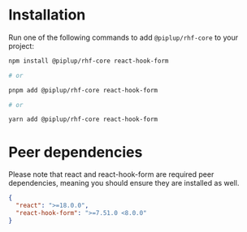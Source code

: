 
<Meta title="RHF-Core/Installation" />

# Installation

Run one of the following commands to add `@piplup/rhf-core` to your project:

```bash
npm install @piplup/rhf-core react-hook-form

# or

pnpm add @piplup/rhf-core react-hook-form

# or

yarn add @piplup/rhf-core react-hook-form
```

# Peer dependencies

Please note that react and react-hook-form are required peer dependencies, meaning you should ensure they are installed as well.

```json
{
  "react": ">=18.0.0",
  "react-hook-form": ">=7.51.0 <8.0.0"
}
```
